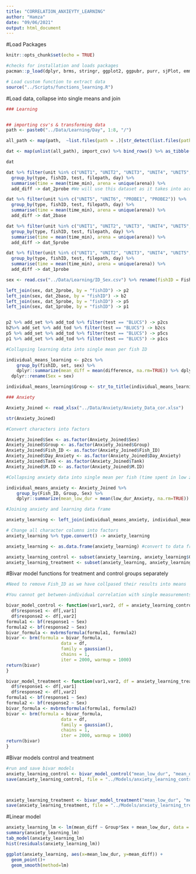 ```yaml
---
title: "CORRELATION_ANXIEYTY_LEARNING"
author: "Hamza"
date: "09/06/2021"
output: html_document
---
```

#Load Packages
```r
knitr::opts_chunk$set(echo = TRUE)

#checks for installation and loads packages
pacman::p_load(dplyr, brms, stringr, ggplot2, ggpubr, purr, sjPlot, emmeans)

# Load custom function to extract data 
source("../Scripts/functions_learning.R")
```

#Load data, collapse into single means and join
```r
### Learning


## importing csv's & transforming data
path <- paste0("../Data/Learning/Day", 1:8, "/")

all_path <- map(path,  ~list.files(path = .)[str_detect(list.files(path = .), ".csv")] ) %>% map2(.,path,~ paste0(.y, .x))

dat <- map(unlist(all_path), import_csv) %>% bind_rows() %>% as_tibble() %>% group_by(filepath, date, marking, type, test, unit, variable, arena) %>% summarise(total = sum(number), mean = mean(number)) %>% filter(variable == "ZONE_TIMERS") %>% group_by(type, marking, test, unit, filepath, date) %>% summarise(sum_time = sum(total), arena = unique(arena)) %>% arrange(filepath, marking, type, test) %>% mutate(time_min = if_else(type == "BASELINE", sum_time/5, sum_time/1)) %>% add_day %>% add_exp %>% add_zone %>% add_tod %>% add_set %>% mutate(day = as.numeric(day)) %>% rename(fishID = marking)

dat

dat %>% filter(unit %in% c("UNIT1", "UNIT2", "UNIT3", "UNIT4", "UNIT5", "UNIT6", "PROBE1", "PROBE2")) %>%
  group_by(type, fishID, test, filepath, day) %>%
  summarise(time = mean(time_min), arena = unique(arena)) %>%
  add_diff -> dat_2probe #We will use this dataset as it takes into acocunt the first 2 mins of the probe period, which the literature says is the most important as fish tend to forget after 2 mins, however we have options below for analysis also

dat %>% filter(unit %in% c("UNIT5", "UNIT6", "PROBE1", "PROBE2")) %>%
  group_by(type, fishID, test, filepath, day) %>%
  summarise(time = mean(time_min), arena = unique(arena)) %>%
  add_diff -> dat_2base

dat %>% filter(unit %in% c("UNIT1", "UNIT2", "UNIT3", "UNIT4", "UNIT5", "UNIT6", "PROBE1", "PROBE2","PROBE3", "PROBE4", "PROBE5")) %>%
  group_by(type, fishID, test, filepath, day) %>%
  summarise(time = mean(time_min), arena = unique(arena)) %>%
  add_diff -> dat_5probe

dat %>% filter(unit %in% c("UNIT1", "UNIT2", "UNIT3", "UNIT4", "UNIT5", "UNIT6", "PROBE1")) %>%
  group_by(type, fishID, test, filepath, day) %>%
  summarise(time = mean(time_min), arena = unique(arena)) %>%
  add_diff -> dat_1probe

sex <- read.csv("../Data/Learning/ID_Sex.csv") %>% rename(fishID = Fish_ID) %>% rename(sex = Sex)

left_join(sex, dat_2probe, by = "fishID") -> p2
left_join(sex, dat_2base, by = "fishID") -> b2
left_join(sex, dat_5probe, by = "fishID") -> p5
left_join(sex, dat_1probe, by = "fishID") -> p1


p2 %>% add_set %>% add_tod %>% filter(test == "BLUCS") -> p2cs
b2%>% add_set %>% add_tod %>% filter(test == "BLUCS") -> b2cs
p5 %>% add_set %>% add_tod %>% filter(test == "BLUCS") -> p5cs
p1 %>% add_set %>% add_tod %>% filter(test == "BLUCS") -> p1cs

#Collapsing learning data into single mean per fish ID

individual_means_learning <- p2cs %>%
    group_by(fishID, set, sex) %>%
    dplyr::summarize(mean_diff = mean(difference, na.rm=TRUE)) %>% dplyr::rename(Fish_ID = fishID) %>% dplyr::rename(Group = set) %>% 
  dplyr::rename(Sex = sex)

individual_means_learning$Group <- str_to_title(individual_means_learning$Group) #changing case to be compatible with matching

### Anxiety

Anxiety_Joined <- read_xlsx("../Data/Anxiety/Anxiety_Data_cor.xlsx")

str(Anxiety_Joined)

#Convert characters into factors

Anxiety_Joined$Sex <- as.factor(Anxiety_Joined$Sex)
Anxiety_Joined$Group <- as.factor(Anxiety_Joined$Group)
Anxiety_Joined$Fish_ID <- as.factor(Anxiety_Joined$Fish_ID)
Anxiety_Joined$Day_Anxiety <- as.factor(Anxiety_Joined$Day_Anxiety)
Anxiety_Joined$Tank <- as.factor(Anxiety_Joined$Tank)
Anxiety_Joined$M.ID <- as.factor(Anxiety_Joined$M.ID)

#Collapsing anxiety data into single mean per fish (time spent in low zone)

individual_means_anxiety <- Anxiety_Joined %>%
    group_by(Fish_ID, Group, Sex) %>%
    dplyr::summarize(mean_low_dur = mean(low_dur_Anxiety, na.rm=TRUE)) 

#Joining anxiety and learning data frame

anxiety_learning <- left_join(individual_means_anxiety, individual_means_learning)

# Change all character columns into factors
anxiety_learning %>% type.convert() -> anxiety_learning 

anxiety_learning <- as.data.frame(anxiety_learning) #convert to data frame

anxiety_learning_control <- subset(anxiety_learning, anxiety_learning$Group == "Control")
anxiety_learning_treatment <- subset(anxiety_learning, anxiety_learning$Group == "Treatment")
```

#Bivar model functions for treatment and control groups separately
```r
#Need to remove Fish_ID as we have collpased their results into means

#You cannot get between-individual correlation with single measurements for individuals, because there is no variance in individual measurements to correlate

bivar_model_control <- function(var1,var2, df = anxiety_learning_control){
  df$response1 <- df[,var1]
  df$response2 <- df[,var2]
formula1 <- bf(response1 ~ Sex)
formula2 <- bf(response2 ~ Sex)
bivar_formula <- mvbrmsformula(formula1, formula2)
bivar <- brm(formula = bivar_formula,
                     data = df,
                     family = gaussian(),
                     chains = 1,
                     iter = 2000, warmup = 1000)
return(bivar)
}

bivar_model_treatment <- function(var1,var2, df = anxiety_learning_treatment){
  df$response1 <- df[,var1]
  df$response2 <- df[,var2]
formula1 <- bf(response1 ~ Sex)
formula2 <- bf(response2 ~ Sex)
bivar_formula <- mvbrmsformula(formula1, formula2)
bivar <- brm(formula = bivar_formula,
                     data = df,
                     family = gaussian(),
                     chains = 1,
                     iter = 2000, warmup = 1000)
return(bivar)
}
```

#Bivar models control and treatment
```r
#run and save bivar models
anxiety_learning_control <- bivar_model_control("mean_low_dur", "mean_diff") 
save(anxiety_learning_control, file = "../Models/anxiety_learning_control.Rdata")



anxiety_learning_treatment <- bivar_model_treatment("mean_low_dur", "mean_diff") 
save(anxiety_learning_treatment, file = "../Models/anxiety_learning_treatment.Rdata")
```

#Linear model

```r

anxiety_learning_lm <- lm(mean_diff ~ Group*Sex + mean_low_dur, data = anxiety_learning) 
summary(anxiety_learning_lm)
tab_model(anxiety_learning_lm)
hist(residuals(anxiety_learning_lm)) 

ggplot(anxiety_learning, aes(x=mean_low_dur, y=mean_diff)) + 
  geom_point()+
  geom_smooth(method=lm)
```


